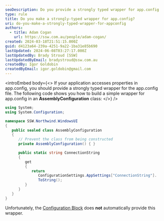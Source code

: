 ```yaml
---
seoDescription: Do you provide a strongly typed wrapper for app.config properties to improve code readability and maintainability?
type: rule
title: Do you make a strongly-typed wrapper for app.config?
uri: do-you-make-a-strongly-typed-wrapper-for-appconfig
authors:
  - title: Adam Cogan
    url: https://ssw.com.au/people/adam-cogan/
created: 2024-03-18T21:51:15.000Z
guid: d4123a64-239a-4251-9a22-1ba31e85b690
lastUpdated: 2024-06-08T03:27:17.000Z
lastUpdatedBy: Brady Stroud [SSW]
lastUpdatedByEmail: bradystroud@ssw.com.au
createdBy: Igor Goldobin
createdByEmail: igor.goldobin@gmail.com
---
```


<introEmbed
  body={<>
If your application accesses properties in app.config, you should provide a strongly typed wrapper for the app.config file. The following code shows you how to build a simple wrapper for app.config in an **AssemblyConfiguration** class:
  </>}
/>
```cs
using System;
using System.Configuration;

namespace SSW.Northwind.WindowsUI
{
   public sealed class AssemblyConfiguration
   {
      // Prevent the class from being constructed
      private AssemblyConfiguration() { }

      public static string ConnectionString
      {
         get
         {
            return
               ConfigurationSettings.AppSettings["ConnectionString"].
               ToString();
         }
      }
   }
}
```

Unfortunately, the [Configuration Block](/do-you-use-configuration-management-application-block) does **not** automatically provide this wrapper.
